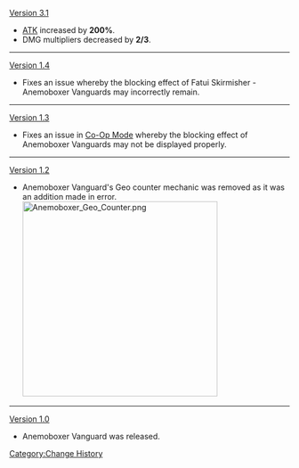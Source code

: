 [[Version 3.1]]
* [[ATK]] increased by '''200%'''.
* DMG multipliers decreased by '''2/3'''.
----
[[Version 1.4]]
* Fixes an issue whereby the blocking effect of Fatui Skirmisher - Anemoboxer Vanguards may incorrectly remain.
----
[[Version 1.3]]
* Fixes an issue in [[Co-Op Mode]] whereby the blocking effect of Anemoboxer Vanguards may not be displayed properly.
----
[[Version 1.2]]
* Anemoboxer Vanguard's Geo counter mechanic was removed as it was an addition made in error.<br />[[File:Anemoboxer Geo Counter.png|350px]]
----
[[Version 1.0]]
* Anemoboxer Vanguard was released.
<noinclude>[[Category:Change History]]</noinclude>